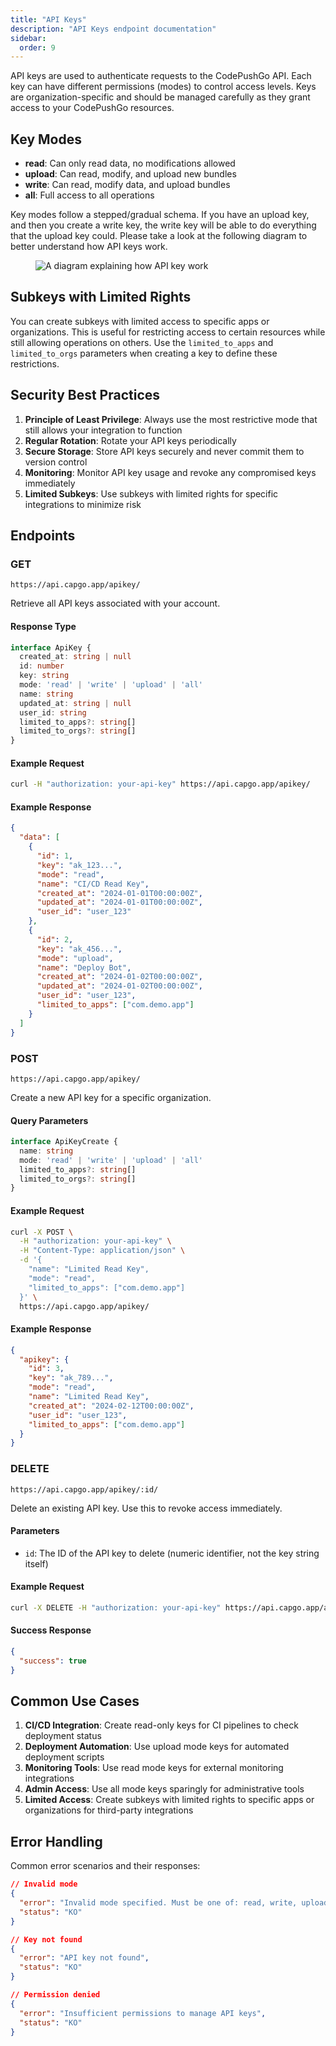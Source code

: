 ```yaml
---
title: "API Keys"
description: "API Keys endpoint documentation"
sidebar:
  order: 9
---
```


API keys are used to authenticate requests to the CodePushGo API. Each key can have different permissions (modes) to control access levels. Keys are organization-specific and should be managed carefully as they grant access to your CodePushGo resources.

## Key Modes

- **read**: Can only read data, no modifications allowed
- **upload**: Can read, modify, and upload new bundles
- **write**: Can read, modify data, and upload bundles
- **all**: Full access to all operations

Key modes follow a stepped/gradual schema. If you have an upload key, and then you create a write key, the write key will be able to do everything that the upload key could.
Please take a look at the following diagram to better understand how API keys work.

<figure><img style="margin-left: auto; margin-right: auto" src="/codepushgo_apikeys_diagram.webp" alt="A diagram explaining how API key work" /><figcaption></figcaption></figure>

## Subkeys with Limited Rights

You can create subkeys with limited access to specific apps or organizations. This is useful for restricting access to certain resources while still allowing operations on others. Use the `limited_to_apps` and `limited_to_orgs` parameters when creating a key to define these restrictions.

## Security Best Practices

1. **Principle of Least Privilege**: Always use the most restrictive mode that still allows your integration to function
2. **Regular Rotation**: Rotate your API keys periodically
3. **Secure Storage**: Store API keys securely and never commit them to version control
4. **Monitoring**: Monitor API key usage and revoke any compromised keys immediately
5. **Limited Subkeys**: Use subkeys with limited rights for specific integrations to minimize risk

## Endpoints

### GET

`https://api.capgo.app/apikey/`

Retrieve all API keys associated with your account.

#### Response Type

```typescript
interface ApiKey {
  created_at: string | null
  id: number
  key: string
  mode: 'read' | 'write' | 'upload' | 'all'
  name: string
  updated_at: string | null
  user_id: string
  limited_to_apps?: string[]
  limited_to_orgs?: string[]
}
```

#### Example Request

```bash
curl -H "authorization: your-api-key" https://api.capgo.app/apikey/
```

#### Example Response

```json
{
  "data": [
    {
      "id": 1,
      "key": "ak_123...",
      "mode": "read",
      "name": "CI/CD Read Key",
      "created_at": "2024-01-01T00:00:00Z",
      "updated_at": "2024-01-01T00:00:00Z",
      "user_id": "user_123"
    },
    {
      "id": 2,
      "key": "ak_456...",
      "mode": "upload",
      "name": "Deploy Bot",
      "created_at": "2024-01-02T00:00:00Z",
      "updated_at": "2024-01-02T00:00:00Z",
      "user_id": "user_123",
      "limited_to_apps": ["com.demo.app"]
    }
  ]
}
```

### POST

`https://api.capgo.app/apikey/`

Create a new API key for a specific organization.

#### Query Parameters

```typescript
interface ApiKeyCreate {
  name: string
  mode: 'read' | 'write' | 'upload' | 'all'
  limited_to_apps?: string[]
  limited_to_orgs?: string[]
}
```

#### Example Request

```bash
curl -X POST \
  -H "authorization: your-api-key" \
  -H "Content-Type: application/json" \
  -d '{
    "name": "Limited Read Key",
    "mode": "read",
    "limited_to_apps": ["com.demo.app"]
  }' \
  https://api.capgo.app/apikey/
```

#### Example Response

```json
{
  "apikey": {
    "id": 3,
    "key": "ak_789...",
    "mode": "read",
    "name": "Limited Read Key",
    "created_at": "2024-02-12T00:00:00Z",
    "user_id": "user_123",
    "limited_to_apps": ["com.demo.app"]
  }
}
```

### DELETE

`https://api.capgo.app/apikey/:id/`

Delete an existing API key. Use this to revoke access immediately.

#### Parameters
- `id`: The ID of the API key to delete (numeric identifier, not the key string itself)

#### Example Request

```bash
curl -X DELETE -H "authorization: your-api-key" https://api.capgo.app/apikey/1/
```

#### Success Response

```json
{
  "success": true
}
```

## Common Use Cases

1. **CI/CD Integration**: Create read-only keys for CI pipelines to check deployment status
2. **Deployment Automation**: Use upload mode keys for automated deployment scripts
3. **Monitoring Tools**: Use read mode keys for external monitoring integrations
4. **Admin Access**: Use all mode keys sparingly for administrative tools
5. **Limited Access**: Create subkeys with limited rights to specific apps or organizations for third-party integrations

## Error Handling

Common error scenarios and their responses:

```json
// Invalid mode
{
  "error": "Invalid mode specified. Must be one of: read, write, upload, all",
  "status": "KO"
}

// Key not found
{
  "error": "API key not found",
  "status": "KO"
}

// Permission denied
{
  "error": "Insufficient permissions to manage API keys",
  "status": "KO"
}
``` 
